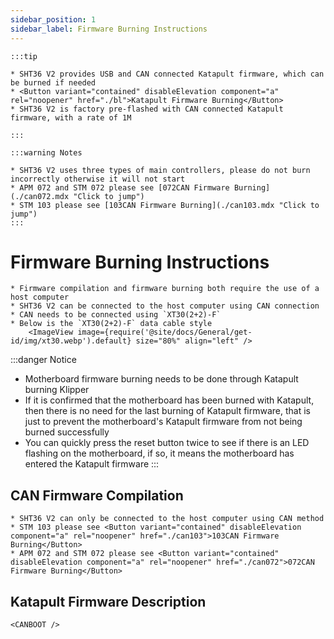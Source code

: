 ```yaml
---
sidebar_position: 1
sidebar_label: Firmware Burning Instructions
---
```







    :::tip

    * SHT36 V2 provides USB and CAN connected Katapult firmware, which can be burned if needed
    * <Button variant="contained" disableElevation component="a" rel="noopener" href="./bl">Katapult Firmware Burning</Button>
    * SHT36 V2 is factory pre-flashed with CAN connected Katapult firmware, with a rate of 1M

    :::

    :::warning Notes

    * SHT36 V2 uses three types of main controllers, please do not burn incorrectly otherwise it will not start
    * APM 072 and STM 072 please see [072CAN Firmware Burning](./can072.mdx "Click to jump")
    * STM 103 please see [103CAN Firmware Burning](./can103.mdx "Click to jump")
    :::


# Firmware Burning Instructions

    * Firmware compilation and firmware burning both require the use of a host computer
    * SHT36 V2 can be connected to the host computer using CAN connection
    * CAN needs to be connected using `XT30(2+2)-F`
    * Below is the `XT30(2+2)-F` data cable style
        <ImageView image={require('@site/docs/General/get-id/img/xt30.webp').default} size="80%" align="left" />

:::danger Notice
* Motherboard firmware burning needs to be done through Katapult burning Klipper
* If it is confirmed that the motherboard has been burned with Katapult, then there is no need for the last burning of Katapult firmware, that is just to prevent the motherboard's Katapult firmware from not being burned successfully
* You can quickly press the reset button twice to see if there is an LED flashing on the motherboard, if so, it means the motherboard has entered the Katapult firmware
:::

## CAN Firmware Compilation

    * SHT36 V2 can only be connected to the host computer using CAN method
    * STM 103 please see <Button variant="contained" disableElevation component="a" rel="noopener" href="./can103">103CAN Firmware Burning</Button>
    * APM 072 and STM 072 please see <Button variant="contained" disableElevation component="a" rel="noopener" href="./can072">072CAN Firmware Burning</Button>

## Katapult Firmware Description
    
    <CANBOOT />
